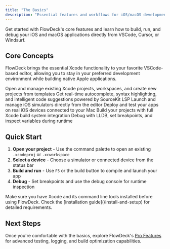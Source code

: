 ```yaml
---
title: "The Basics"
description: "Essential features and workflows for iOS/macOS development in VSCode"
---
```


Get started with FlowDeck's core features and learn how to build, run, and debug your iOS and macOS applications directly from VSCode, Cursor, or Windsurf.

## Core Concepts

FlowDeck brings the essential Xcode functionality to your favorite VSCode-based editor, allowing you to stay in your preferred development environment while building native Apple applications.

<CardGroup cols={2}>
  <Card title="Xcode Projects" icon="folder-open" href="/the-basics/xcode-projects">
    Open and manage existing Xcode projects, workspaces, and create new projects from templates
  </Card>
  <Card title="Code Intelligence" icon="brain" href="/the-basics/code-intelligence">
    Get real-time autocomplete, syntax highlighting, and intelligent code suggestions powered by SourceKit LSP
  </Card>
  <Card title="Simulators" icon="mobile-screen" href="/the-basics/simulators">
    Launch and manage iOS simulators directly from the editor
  </Card>
  <Card title="Physical Devices" icon="mobile" href="/the-basics/devices">
    Deploy and test your apps on real iOS devices connected to your Mac
  </Card>
  <Card title="Building" icon="hammer" href="/the-basics/building">
    Build your projects with full Xcode build system integration
  </Card>
  <Card title="Debugging" icon="bug" href="/the-basics/debugging">
    Debug with LLDB, set breakpoints, and inspect variables during runtime
  </Card>
</CardGroup>

## Quick Start

1. **Open your project** - Use the command palette to open an existing `.xcodeproj` or `.xcworkspace`
2. **Select a device** - Choose a simulator or connected device from the status bar
3. **Build and run** - Use `F5` or the build button to compile and launch your app
4. **Debug** - Set breakpoints and use the debug console for runtime inspection

<Note>
  Make sure you have Xcode and its command line tools installed before using FlowDeck. Check the [installation guide](/install-and-setup) for detailed requirements.
</Note>

## Next Steps

Once you're comfortable with the basics, explore FlowDeck's [Pro Features](/pro-features) for advanced testing, logging, and build optimization capabilities.